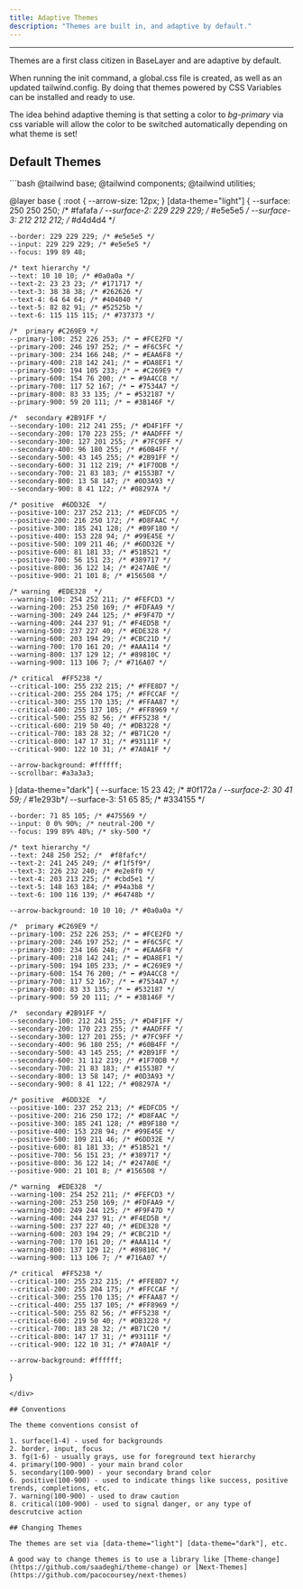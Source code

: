 ```yaml
---
title: Adaptive Themes
description: "Themes are built in, and adaptive by default."
---
```


---

Themes are a first class citizen in BaseLayer and are adaptive by default.

When running the init command, a global.css file is created, as well as an updated tailwind.config. By doing that themes powered by CSS Variables can be installed and ready to use.

The idea behind adaptive theming is that setting a color to *bg-primary* via css variable will allow the color to be switched automatically depending on what theme is set!


## Default Themes

<div class="w-full max-h-96 overflow-y-auto no-scrollbar">
```bash
@tailwind base;
@tailwind components;
@tailwind utilities;

@layer base {
  :root {
    --arrow-size: 12px;
  }
  [data-theme="light"] {
    --surface: 250 250 250; /* #fafafa */
    --surface-2: 229 229 229; /* #e5e5e5 */
    --surface-3: 212 212 212; /* 	#d4d4d4 */

    --border: 229 229 229; /* #e5e5e5 */
    --input: 229 229 229; /* #e5e5e5 */
    --focus: 199 89 48; 

    /* text hierarchy */
    --text: 10 10 10; /* #0a0a0a */
    --text-2: 23 23 23; /* #171717 */
    --text-3: 38 38 38; /* #262626 */
    --text-4: 64 64 64; /* #404040 */
    --text-5: 82 82 91; /* #52525b */
    --text-6: 115 115 115; /* #737373 */

    /*  primary #C269E9 */
    --primary-100: 252 226 253; /* ⬅ #FCE2FD */
    --primary-200: 246 197 252; /* ⬅ #F6C5FC */
    --primary-300: 234 166 248; /* ⬅ #EAA6F8 */
    --primary-400: 218 142 241; /* ⬅ #DA8EF1 */
    --primary-500: 194 105 233; /* ⬅ #C269E9 */
    --primary-600: 154 76 200; /* ⬅ #9A4CC8 */
    --primary-700: 117 52 167; /* ⬅ #7534A7 */
    --primary-800: 83 33 135; /* ⬅ #532187 */
    --primary-900: 59 20 111; /* ⬅ #3B146F */

    /*  secondary #2B91FF */
    --secondary-100: 212 241 255; /* #D4F1FF */
    --secondary-200: 170 223 255; /* #AADFFF */
    --secondary-300: 127 201 255; /* #7FC9FF */
    --secondary-400: 96 180 255; /* #60B4FF */
    --secondary-500: 43 145 255; /* #2B91FF */
    --secondary-600: 31 112 219; /* #1F70DB */
    --secondary-700: 21 83 183; /* #1553B7 */
    --secondary-800: 13 58 147; /* #0D3A93 */
    --secondary-900: 8 41 122; /* #08297A */

    /* positive  #6DD32E  */
    --positive-100: 237 252 213; /* #EDFCD5 */
    --positive-200: 216 250 172; /* #D8FAAC */
    --positive-300: 185 241 128; /* #B9F180 */
    --positive-400: 153 228 94; /* #99E45E */
    --positive-500: 109 211 46; /* #6DD32E */
    --positive-600: 81 181 33; /* #51B521 */
    --positive-700: 56 151 23; /* #389717 */
    --positive-800: 36 122 14; /* #247A0E */
    --positive-900: 21 101 8; /* #156508 */

    /* warning  #EDE328  */
    --warning-100: 254 252 211; /* #FEFCD3 */
    --warning-200: 253 250 169; /* #FDFAA9 */
    --warning-300: 249 244 125; /* #F9F47D */
    --warning-400: 244 237 91; /* #F4ED5B */
    --warning-500: 237 227 40; /* #EDE328 */
    --warning-600: 203 194 29; /* #CBC21D */
    --warning-700: 170 161 20; /* #AAA114 */
    --warning-800: 137 129 12; /* #89810C */
    --warning-900: 113 106 7; /* #716A07 */

    /* critical  #FF5238 */
    --critical-100: 255 232 215; /* #FFE8D7 */
    --critical-200: 255 204 175; /* #FFCCAF */
    --critical-300: 255 170 135; /* #FFAA87 */
    --critical-400: 255 137 105; /* #FF8969 */
    --critical-500: 255 82 56; /* #FF5238 */
    --critical-600: 219 50 40; /* #DB3228 */
    --critical-700: 183 28 32; /* #B71C20 */
    --critical-800: 147 17 31; /* #93111F */
    --critical-900: 122 10 31; /* #7A0A1F */

    --arrow-background: #ffffff;
    --scrollbar: #a3a3a3;
  }
  [data-theme="dark"] {
    --surface: 15 23 42; /* 	#0f172a */
    --surface-2: 30 41 59; /* #1e293b*/
    --surface-3: 51 65 85; /* 	#334155 */

    --border: 71 85 105; /* #475569 */
    --input: 0 0% 90%; /* neutral-200 */
    --focus: 199 89% 48%; /* sky-500 */

    /* text hierarchy */
    --text: 248 250 252; /*  #f8fafc*/
    --text-2: 241 245 249; /* #f1f5f9*/
    --text-3: 226 232 240; /* #e2e8f0 */
    --text-4: 203 213 225; /* #cbd5e1 */
    --text-5: 148 163 184; /* #94a3b8 */
    --text-6: 100 116 139; /* #64748b */

    --arrow-background: 10 10 10; /* #0a0a0a */

    /*  primary #C269E9 */
    --primary-100: 252 226 253; /* ⬅ #FCE2FD */
    --primary-200: 246 197 252; /* ⬅ #F6C5FC */
    --primary-300: 234 166 248; /* ⬅ #EAA6F8 */
    --primary-400: 218 142 241; /* ⬅ #DA8EF1 */
    --primary-500: 194 105 233; /* ⬅ #C269E9 */
    --primary-600: 154 76 200; /* ⬅ #9A4CC8 */
    --primary-700: 117 52 167; /* ⬅ #7534A7 */
    --primary-800: 83 33 135; /* ⬅ #532187 */
    --primary-900: 59 20 111; /* ⬅ #3B146F */

    /*  secondary #2B91FF */
    --secondary-100: 212 241 255; /* #D4F1FF */
    --secondary-200: 170 223 255; /* #AADFFF */
    --secondary-300: 127 201 255; /* #7FC9FF */
    --secondary-400: 96 180 255; /* #60B4FF */
    --secondary-500: 43 145 255; /* #2B91FF */
    --secondary-600: 31 112 219; /* #1F70DB */
    --secondary-700: 21 83 183; /* #1553B7 */
    --secondary-800: 13 58 147; /* #0D3A93 */
    --secondary-900: 8 41 122; /* #08297A */

    /* positive  #6DD32E  */
    --positive-100: 237 252 213; /* #EDFCD5 */
    --positive-200: 216 250 172; /* #D8FAAC */
    --positive-300: 185 241 128; /* #B9F180 */
    --positive-400: 153 228 94; /* #99E45E */
    --positive-500: 109 211 46; /* #6DD32E */
    --positive-600: 81 181 33; /* #51B521 */
    --positive-700: 56 151 23; /* #389717 */
    --positive-800: 36 122 14; /* #247A0E */
    --positive-900: 21 101 8; /* #156508 */

    /* warning  #EDE328  */
    --warning-100: 254 252 211; /* #FEFCD3 */
    --warning-200: 253 250 169; /* #FDFAA9 */
    --warning-300: 249 244 125; /* #F9F47D */
    --warning-400: 244 237 91; /* #F4ED5B */
    --warning-500: 237 227 40; /* #EDE328 */
    --warning-600: 203 194 29; /* #CBC21D */
    --warning-700: 170 161 20; /* #AAA114 */
    --warning-800: 137 129 12; /* #89810C */
    --warning-900: 113 106 7; /* #716A07 */

    /* critical  #FF5238 */
    --critical-100: 255 232 215; /* #FFE8D7 */
    --critical-200: 255 204 175; /* #FFCCAF */
    --critical-300: 255 170 135; /* #FFAA87 */
    --critical-400: 255 137 105; /* #FF8969 */
    --critical-500: 255 82 56; /* #FF5238 */
    --critical-600: 219 50 40; /* #DB3228 */
    --critical-700: 183 28 32; /* #B71C20 */
    --critical-800: 147 17 31; /* #93111F */
    --critical-900: 122 10 31; /* #7A0A1F */

    --arrow-background: #ffffff;
  }
```
</div>

## Conventions

The theme conventions consist of

1. surface(1-4) - used for backgrounds
2. border, input, focus
3. fg(1-6) - usually grays, use for foreground text hierarchy
4. primary(100-900) - your main brand color
5. secondary(100-900) - your secondary brand color
6. positive(100-900) - used to indicate things like success, positive trends, completions, etc.
7. warning(100-900) - used to draw caution
8. critical(100-900) - used to signal danger, or any type of descrutcive action

## Changing Themes

The themes are set via [data-theme="light"] [data-theme="dark"], etc.

A good way to change themes is to use a library like [Theme-change](https://github.com/saadeghi/theme-change) or [Next-Themes](https://github.com/pacocoursey/next-themes)